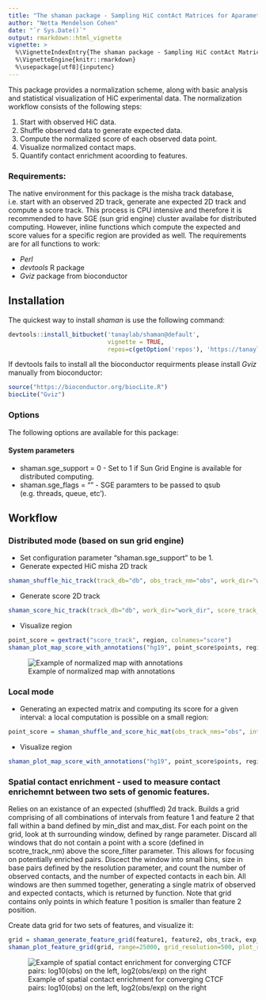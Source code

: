 ```yaml
---
title: "The shaman package - Sampling HiC contAct Matrices for Aparametric Normalization"
author: "Netta Mendelson Cohen"
date: "`r Sys.Date()`"
output: rmarkdown::html_vignette
vignette: >
  %\VignetteIndexEntry{The shaman package - Sampling HiC contAct Matrices for Aparametric Normalization}
  %\VignetteEngine{knitr::rmarkdown}
  %\usepackage[utf8]{inputenc}
---
```


This package provides a normalization scheme, along with basic analysis and statistical visualization of HiC experimental data.
The normalization workflow consists of the following steps:

1. Start with observed HiC data.
2. Shuffle observed data to generate expected data.
3. Compute the normalized score of each observed data point.
4. Visualize normalized contact maps.
5. Quantify contact enrichment acoording to features.


### Requirements:
The native environment for this package is the misha track database, i.e. start with an observed 2D track,
generate ane expected 2D track and compute a score track. This process is CPU intensive and therefore it is recommended to
have SGE (sun grid engine) cluster availabe for distributed computing. However, inline functions which compute the 
expected and score values for a specific region are provided as well.
The requirements are for all functions to work:

- _Perl_
- _devtools_ R package
- _Gviz_ package from bioconductor

## Installation
The quickest way to install *shaman* is use the following command: 

```r
devtools::install_bitbucket('tanaylab/shaman@default', 
                            vignette = TRUE, 
                            repos=c(getOption('repos'), 'https://tanaylab.bitbucket.io/repo'))
```

If devtools fails to install all the bioconductor requirments please install _Gviz_ manually from bioconductor:

```r
source("https://bioconductor.org/biocLite.R")
biocLite("Gviz")
```

### Options
The following options are available for this package:

#### System parameters

* shaman.sge_support = 0 - Set to 1 if Sun Grid Engine is available for distributed computing.
* shaman.sge_flags = ""  - SGE paramters to be passed to qsub (e.g. threads, queue, etc').

## Workflow
### Distributed mode (based on sun grid engine)
- Set configuration parameter "shaman.sge_support" to be 1.
- Generate expected HiC misha 2D track
```r
shaman_shuffle_hic_track(track_db="db", obs_track_nm="obs", work_dir="work_dir")
```
- Generate score 2D track 
```r
shaman_score_hic_track(track_db="db", work_dir="work_dir", score_track_nm="score_track", obs_track_nms=c("obs"))
```
- Visualize region
```r
point_score = gextract("score_track", region, colnames="score")
shaman_plot_map_score_with_annotations("hg19", point_score$points, region, misha_tracks=list("K56.k27ac", "rna-seq"), annotations=list("ctcf_pos", "ctcf_neg"), a_colors=c("#4572A7", "#AA4643"))
```
![Example of normalized map with annotations](fig2.hoxd.example.png)

### Local mode
- Generating an expected matrix and computing its score for a given interval: a local computation is possible on a small region:
```r
point_score = shaman_shuffle_and_score_hic_mat(obs_track_nms="obs", interval=interval, work_dir="work_dir")
```
- Visualize region
```r
shaman_plot_map_score_with_annotations("hg19", point_score$points, region, misha_tracks=list("K56.k27ac", "rna-seq"), annotations=list("ctcf_pos", "ctcf_neg"), a_colors=c("#4572A7", "#AA4643"))
```
### Spatial contact enrichment - used to measure contact enrichemnt between two sets of genomic features.
Relies on an existance of an expected (shuffled) 2d track.
Builds a grid comprising of all combinations of intervals from feature 1 and feature 2 that fall within a band 
defined by min_dist and max_dist. For each point on the grid, look at th surrounding window, defined by range parameter. 
Discard all windows that do not contain a point with a score (defined in scotre_track_nm) above the score_filter parameter.
This allows for focusing on potentially enriched pairs. Discect the window into small bins, size in base pairs defined by 
the resolution parameter, and count the number of observed contacts, and the number of expected contacts in each bin.
All windows are then summed together, generating a single matrix of observed and expected contacts, which is returned by function.
Note that grid contains only points in which feature 1 position is smaller than feature 2 position.

Create data grid for two sets of features, and visualize it:
```r
grid = shaman_generate_feature_grid(feature1, feature2, obs_track, exp_track, range=25000, resolution=500)
shaman_plot_feature_grid(grid, range=25000, grid_resolution=500, plot_resolution=1000)
```
![Example of spatial contact enrichment for converging CTCF pairs: log10(obs) on the left, log2(obs/exp) on the right ](hic.K562.ela_k562.ctcf_neg.ctcf_pos.1k.png)
